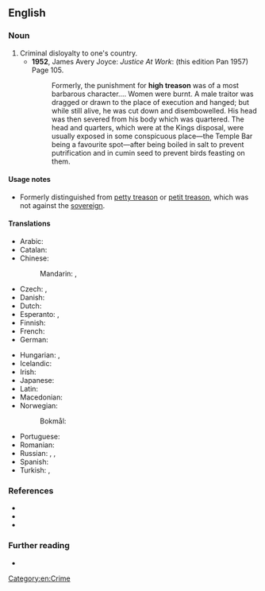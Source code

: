 ==English==

===Noun===
{{en-noun|-}}

# Criminal disloyalty to one's country.
#* '''1952''', James Avery Joyce: ''Justice At Work'': (this edition Pan 1957) Page 105.
#*: Formerly, the punishment for '''high treason''' was of a most barbarous character…. Women were burnt. A male traitor was dragged or drawn to the place of execution and hanged; but while still alive, he was cut down and disembowelled. His head was then severed from his body which was quartered. The head and quarters, which were at the Kings disposal, were usually exposed in some conspicuous place—the Temple Bar being a favourite spot—after being boiled in salt to prevent putrification and in cumin seed to prevent birds feasting on them.

====Usage notes====
* Formerly distinguished from [[petty treason]] or [[petit treason]], which was not against the [[sovereign]].

====Translations====
{{trans-top|Criminal disloyalty to one's country}}
* Arabic: {{t|ar|خِيَانَة عُظْمَى|f|tr=ḵiyāna ʿuẓmā}}
* Catalan: {{t|ca|alta traïció|f}}
* Chinese:
*: Mandarin: {{t+|cmn|叛國罪|sc=Hani}}, {{t+|cmn|叛国罪|tr=pànguózuì|sc=Hani}}
* Czech: {{t+|cs|velezrada|f}}, {{t|cs|vlastizrada|f}}
* Danish: {{t|da|højforræderi|n}}
* Dutch: {{t+|nl|hoogverraad}}
* Esperanto: {{t|eo|altperfido}}, {{t|eo|ŝtatperfido}}
* Finnish: {{t+|fi|maanpetos}}
* French: {{t+|fr|haute trahison|f}}
* German: {{t+|de|Hochverrat|m}}
{{trans-mid}}
* Hungarian: {{t|hu|felségárulás}}, {{t+|hu|hazaárulás}}
* Icelandic: {{t+|is|landráð|n-p}}
* Irish: {{t|ga|ardtréas|m}}
* Japanese: {{t|ja|大逆罪|tr=たいぎゃくざい, taigyakuzai|sc=Jpan}}
* Latin: {{t|la|perduellio}}
* Macedonian: {{t|mk|велепредавство|n}}
* Norwegian:
*: Bokmål: {{t|nb|høyforræderi|n}}
* Portuguese: {{t|pt|alta traição|f}}
* Romanian: {{t|ro|înaltă trădare|f}}
* Russian: {{t+|ru|госуда́рственная изме́на|f}}, {{t|ru|изме́на Ро́дине|f}}, {{t+|ru|госизме́на|f}}
* Spanish: {{t|es|alta traición|f}}
* Turkish: {{t|tr|devlete ihanet}}, {{t|tr|vatana ihanet}}
{{trans-bottom}}

===References===
* {{R:OneLook}}
* {{R:OneLook|treason}}
* {{R:Century 1911|treason}}

===Further reading===
* {{pedia}}

[[Category:en:Crime]]